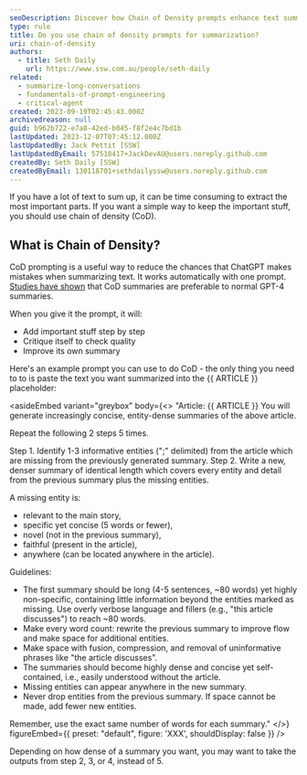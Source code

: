 ```yaml
---
seoDescription: Discover how Chain of Density prompts enhance text summarization accuracy efficiently.
type: rule
title: Do you use chain of density prompts for summarization?
uri: chain-of-density
authors:
  - title: Seth Daily
    url: https://www.ssw.com.au/people/seth-daily
related:
  - summarize-long-conversations
  - fundamentals-of-prompt-engineering
  - critical-agent
created: 2023-09-19T02:45:43.000Z
archivedreason: null
guid: b962b722-e7a8-42ed-b045-f8f2e4c7bd1b
lastUpdated: 2023-12-07T07:45:12.000Z
lastUpdatedBy: Jack Pettit [SSW]
lastUpdatedByEmail: 57518417+JackDevAU@users.noreply.github.com
createdBy: Seth Daily [SSW]
createdByEmail: 130118701+sethdailyssw@users.noreply.github.com
---
```


If you have a lot of text to sum up, it can be time consuming to extract the most important parts. If you want a simple way to keep the important stuff, you should use chain of density (CoD).
## What is Chain of Density?

CoD prompting is a useful way to reduce the chances that ChatGPT makes mistakes when summarizing text. It works automatically with one prompt. [Studies have shown](https://arxiv.org/pdf/2309.04269.pdf) that CoD summaries are preferable to normal GPT-4 summaries.

When you give it the prompt, it will:

* Add important stuff step by step
* Critique itself to check quality
* Improve its own summary

Here's an example prompt you can use to do CoD - the only thing you need to to is paste the text you want summarized into the &#123;&#123; ARTICLE &#125;&#125; placeholder:

<asideEmbed
  variant="greybox"
  body={<>
    "Article: &#123;&#123; ARTICLE &#125;&#125;
You will generate increasingly concise, entity-dense summaries of the above article.

Repeat the following 2 steps 5 times.

Step 1. Identify 1-3 informative entities (";" delimited) from the article which are missing from the previously generated summary.
Step 2. Write a new, denser summary of identical length which covers every entity and detail from the previous summary plus the missing entities.

A missing entity is:

* relevant to the main story,
* specific yet concise (5 words or fewer),
* novel (not in the previous summary),
* faithful (present in the article),
* anywhere (can be located anywhere in the article).

Guidelines:

* The first summary should be long (4-5 sentences, ~80 words) yet highly non-specific, containing little information beyond the entities marked as missing. Use overly verbose language and fillers (e.g., "this article discusses") to reach ~80 words.
* Make every word count: rewrite the previous summary to improve flow and make space for additional entities.
* Make space with fusion, compression, and removal of uninformative phrases like "the article discusses".
* The summaries should become highly dense and concise yet self-contained, i.e., easily understood without the article.
* Missing entities can appear anywhere in the new summary.
* Never drop entities from the previous summary. If space cannot be made, add fewer new entities.

Remember, use the exact same number of words for each summary."
  </>}
  figureEmbed={{
    preset: "default",
    figure: 'XXX',
    shouldDisplay: false
  }}
/>

Depending on how dense of a summary you want, you may want to take the outputs from step 2, 3, or 4, instead of 5.
